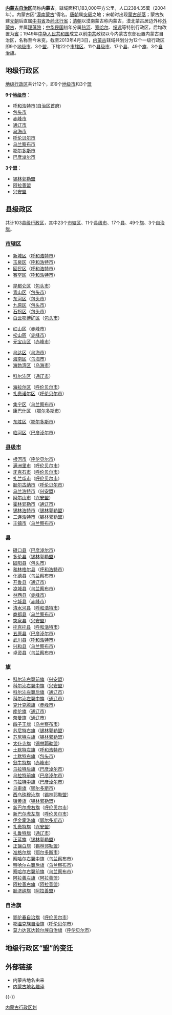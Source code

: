 '''[[内蒙古自治区|内蒙古自治区]]'''简称'''内蒙古'''。辖域面积1,183,000平方公里，人口2384.35萬（2004年）。内蒙古因“[[漠南蒙古|漠南蒙古]]”得名。[[唐朝|唐朝]]属[[突厥|突厥]]之地；宋朝时出现[[蒙古族|蒙古]][[部落|部落]]；蒙古族建[[元朝|元朝]]后直属[[中书省|中书省]]及[[岭北行省|岭北行省]]；[[清朝|清朝]]以漠南蒙古称内蒙古，漠北蒙古居边外称[[外蒙古|外蒙古]]，并属[[理藩院|理藩院]]；[[中华民国|中华民国]]初年分属[[热河|热河]]、[[察哈尔|察哈尔]]、[[绥远|绥远]]等特别行政区，后均改置为[[省|省]]；1949年[[中华人民共和国|中华人民共和国]]成立以前[[中共|中共]]政权以今内蒙古东部设置内蒙古自治区，名称至今未变。截至2013年4月3日，[[内蒙古|内蒙古]]辖域共划分为12个一级行政区即9个[[地级市|地级市]]、3个[[盟 (行政區劃)|盟]]，下辖22个[[市辖区|市辖区]]、11个[[县级市|县级市]]、17个[[县|县]]、49个[[旗 (行政區劃)|旗]]、3个[[自治旗|自治旗]]。

== 地级行政区 ==
[[地级行政区|地级行政区]]共计12个，即9个[[地级市|地级市]]和3个[[盟 (行政區劃)|盟]]

'''9个[[地级市|地级市]]'''：
*[[呼和浩特市|呼和浩特市]]([[自治区|自治区]][[首府|首府]])
*[[包头市|包头市]]
*[[赤峰市|赤峰市]]
*[[通辽市|通辽市]]
*[[乌海市|乌海市]]
*[[呼伦贝尔市|呼伦贝尔市]]
*[[乌兰察布市|乌兰察布市]]
*[[鄂尔多斯市|鄂尔多斯市]]
*[[巴彦淖尔市|巴彦淖尔市]]

'''3个[[盟 (行政區劃)|盟]]'''：
*[[锡林郭勒盟|锡林郭勒盟]]
*[[阿拉善盟|阿拉善盟]]
*[[兴安盟|兴安盟]]

==县级政区==
共计103[[县级行政区|县级行政区]]，其中23个[[市辖区|市辖区]]、11个[[县级市|县级市]]、17个[[县|县]]、49个[[旗 (行政區劃)|旗]]、3个[[自治旗|自治旗]]。

===[[市辖区|市辖区]]===
*[[新城区|新城区]]（[[呼和浩特市|呼和浩特市]]）
*[[玉泉区|玉泉区]]（[[呼和浩特市|呼和浩特市]]）
*[[回民区|回民区]]（[[呼和浩特市|呼和浩特市]]）
*[[赛罕区|赛罕区]]（[[呼和浩特市|呼和浩特市]]）

*[[昆都仑区|昆都仑区]]（[[包头市|包头市]]）
*[[青山区_(包头市)|青山区]]（[[包头市|包头市]]）
*[[东河区|东河区]]（[[包头市|包头市]]）
*[[九原区|九原区]]（[[包头市|包头市]]）
*[[石拐区|石拐区]]（[[包头市|包头市]]）
*[[白云鄂博矿区|白云鄂博矿区]]（[[包头市|包头市]]）

*[[红山区|红山区]]（[[赤峰市|赤峰市]]）
*[[松山區_(赤峰市)|松山區]]（[[赤峰市|赤峰市]]）
*[[元宝山区|元宝山区]]（[[赤峰市|赤峰市]]）

*[[乌达区|乌达区]]（[[乌海市|乌海市]]）
*[[海南区|海南区]]（[[乌海市|乌海市]]）
*[[海勃湾区|海勃湾区]]（[[乌海市|乌海市]]）

*[[科尔沁区|科尔沁区]]（[[通辽市|通辽市]]）

*[[海拉尔区|海拉尔区]]（[[呼伦贝尔市|呼伦贝尔市]]）
*[[扎赉诺尔区|扎赉诺尔区]]（[[呼伦贝尔市|呼伦贝尔市]]）

*[[集宁区|集宁区]]（[[乌兰察布市|乌兰察布市]]）
*[[康巴什区|康巴什区]] （[[鄂尔多斯市|鄂尔多斯市]]） 

*[[东胜区|东胜区]]（[[鄂尔多斯市|鄂尔多斯市]]）

*[[临河区|临河区]]（[[巴彦淖尔市|巴彦淖尔市]]）

===[[县级市|县级市]]===
*[[根河市|根河市]]（[[呼伦贝尔市|呼伦贝尔市]]）
*[[满洲里市|满洲里市]]（[[呼伦贝尔市|呼伦贝尔市]]）
*[[牙克石市|牙克石市]]（[[呼伦贝尔市|呼伦贝尔市]]）
*[[扎兰屯市|扎兰屯市]]（[[呼伦贝尔市|呼伦贝尔市]]）
*[[额尔古纳市|额尔古纳市]]（[[呼伦贝尔市|呼伦贝尔市]]）
*[[乌兰浩特市|乌兰浩特市]]（[[兴安盟|兴安盟]]）
*[[阿尔山市|阿尔山市]]（[[兴安盟|兴安盟]]）
*[[霍林郭勒市|霍林郭勒市]]（[[通辽市|通辽市]]）
*[[锡林浩特市|锡林浩特市]]（[[锡林郭勒盟|锡林郭勒盟]]）
*[[二连浩特市|二连浩特市]]（[[锡林郭勒盟|锡林郭勒盟]]）
*[[丰镇市|丰镇市]]（[[乌兰察布市|乌兰察布市]]）

===县===
*[[磴口县|磴口县]]（[[巴彦淖尔市|巴彦淖尔市]]）　　　
*[[多伦县|多伦县]]（[[锡林郭勒盟|锡林郭勒盟]]）
*[[固阳县|固阳县]]（[[包头市|包头市]]）
*[[和林格尔县|和林格尔县]]（[[呼和浩特市|呼和浩特市]]）
*[[化德县|化德县]]（[[乌兰察布市|乌兰察布市]]）
*[[开鲁县|开鲁县]]（[[通辽市|通辽市]]）
*[[凉城县|凉城县]]（[[乌兰察布市|乌兰察布市]]）
*[[林西县|林西县]]（[[赤峰市|赤峰市]]）
*[[宁城县|宁城县]]（[[赤峰市|赤峰市]]）
*[[清水河县|清水河县]]（[[呼和浩特市|呼和浩特市]]）
*[[商都县|商都县]]（[[乌兰察布市|乌兰察布市]]）
*[[突泉县|突泉县]]（[[兴安盟|兴安盟]]）
*[[托克托县|托克托县]]（[[呼和浩特市|呼和浩特市]]）
*[[五原县|五原县]]（[[巴彦淖尔市|巴彦淖尔市]]）
*[[武川县|武川县]]（[[呼和浩特市|呼和浩特市]]）
*[[兴和县|兴和县]]（[[乌兰察布市|乌兰察布市]]）
*[[卓资县|卓资县]]（[[乌兰察布市|乌兰察布市]]）

===旗===
*[[科尔沁右翼前旗|科尔沁右翼前旗]]（[[兴安盟|兴安盟]]）
*[[科尔沁右翼中旗|科尔沁右翼中旗]]（[[兴安盟|兴安盟]]）
*[[科尔沁左翼后旗|科尔沁左翼后旗]]（[[通辽市|通辽市]]）
*[[科尔沁左翼中旗|科尔沁左翼中旗]]（[[通辽市|通辽市]]）
*[[克什克腾旗|克什克腾旗]]（[[赤峰市|赤峰市]]）
*[[库伦旗|库伦旗]]（[[通辽市|通辽市]]）
*[[奈曼旗|奈曼旗]]（[[通辽市|通辽市]]）
*[[四子王旗|四子王旗]]（[[乌兰察布市|乌兰察布市]]）
*[[苏尼特右旗|苏尼特右旗]]（[[锡林郭勒盟|锡林郭勒盟]]）
*[[苏尼特左旗|苏尼特左旗]]（[[锡林郭勒盟|锡林郭勒盟]]）
*[[太仆寺旗|太仆寺旗]]（[[锡林郭勒盟|锡林郭勒盟]]）
*[[土默特左旗|土默特左旗]]（[[呼和浩特市|呼和浩特市]]）
*[[土默特右旗|土默特右旗]]（[[包头市|包头市]]）
*[[翁牛特旗|翁牛特旗]]（[[赤峰市|赤峰市]]）
*[[乌拉特后旗|乌拉特后旗]]（[[巴彦淖尔市|巴彦淖尔市]]）
*[[乌拉特前旗|乌拉特前旗]]（[[巴彦淖尔市|巴彦淖尔市]]）
*[[乌拉特中旗|乌拉特中旗]]（[[巴彦淖尔市|巴彦淖尔市]]）
*[[乌审旗|乌审旗]]（[[鄂尔多斯市|鄂尔多斯市]]）
*[[西乌珠穆沁旗|西乌珠穆沁旗]]（[[锡林郭勒盟|锡林郭勒盟]]）
*[[镶黄旗|镶黄旗]]（[[锡林郭勒盟|锡林郭勒盟]]）
*[[新巴尔虎右旗|新巴尔虎右旗]]（[[呼伦贝尔市|呼伦贝尔市]]）
*[[新巴尔虎左旗|新巴尔虎左旗]]（[[呼伦贝尔市|呼伦贝尔市]]）
*[[伊金霍洛旗|伊金霍洛旗]]（[[鄂尔多斯市|鄂尔多斯市]]）
*[[扎赉特旗|扎赉特旗]]（[[兴安盟|兴安盟]]）
*[[扎鲁特旗|扎鲁特旗]]（[[通辽市|通辽市]]）
*[[正蓝旗|正蓝旗]]（[[锡林郭勒盟|锡林郭勒盟]]）
*[[正镶白旗|正镶白旗]]（[[锡林郭勒盟|锡林郭勒盟]]）
*[[准格尔旗|准格尔旗]]（[[鄂尔多斯市|鄂尔多斯市]]）
*[[察哈尔右翼中旗|察哈尔右翼中旗]]（[[乌兰察布市|乌兰察布市]]）
*[[察哈尔右翼后旗|察哈尔右翼后旗]]（[[乌兰察布市|乌兰察布市]]）
*[[察哈尔右翼前旗|察哈尔右翼前旗]]（[[乌兰察布市|乌兰察布市]]）
*[[阿拉善左旗|阿拉善左旗]]（[[阿拉善盟|阿拉善盟]]）
*[[阿拉善右旗|阿拉善右旗]]（[[阿拉善盟|阿拉善盟]]）
*[[额济纳旗|额济纳旗]]（[[阿拉善盟|阿拉善盟]]）

===自治旗===
*[[鄂伦春自治旗|鄂伦春自治旗]]（[[呼伦贝尔市|呼伦贝尔市]]）
*[[鄂温克族自治旗|鄂温克族自治旗]]（[[呼伦贝尔市|呼伦贝尔市]]）
*[[莫力达瓦达斡尔族自治旗|莫力达瓦达斡尔族自治旗]]（[[呼伦贝尔市|呼伦贝尔市]]）

== 地级行政区“盟”的变迁 ==
{{内蒙古盟建制的演变}}

== 外部链接 ==
*内蒙古地名由来
*[http://www.nmg.xinhuanet.com/zhuanti/bmfw/dmqy2.htm 内蒙古地名趣译] {{Wayback|url=http://www.nmg.xinhuanet.com/zhuanti/bmfw/dmqy2.htm |date=20200809145918 }}

{{-}}
{{内蒙古行政区划}}

[[Category:内蒙古行政区划|]]